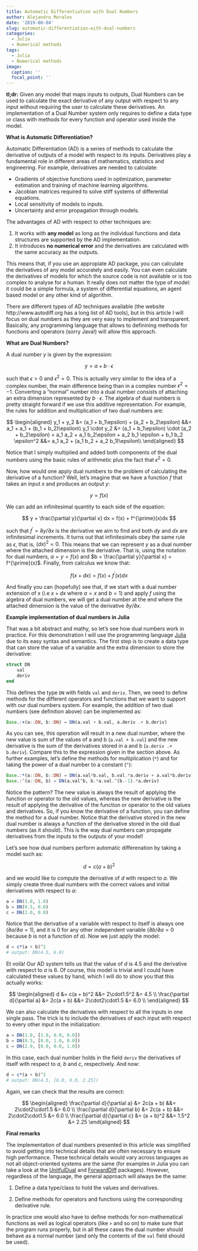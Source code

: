 ```yaml
---
title: Automatic Differentiation with Dual Numbers
author: Alejandro Morales
date: '2019-08-04'
slug: automatic-differentiation-with-dual-numbers
categories:
  - Julia
  - Numerical methods
tags:
  - Julia
  - Numerical methods
image:
  caption: ''
  focal_point: ''
---
```


**tl;dr:** Given any model that maps inputs to outputs, Dual Numbers can be used to calculate the exact derivative of any output with respect to any input without requiring the user to calculate these derivatives. An implementation of a Dual Number system only requires to define a data type or class with methods for every function and operator used inside the model.

**What is Automatic Differentiation?**

Automatic Differentiation (AD) is a series of methods to calculate the derivative of outputs of a model with respect to its inputs. Derivatives play a fundamental role in different areas of mathematics, statistics and engineering. For example, derivatives are needed to calculate:

- Gradients of objective functions used in optimization, parameter estimation and training of machine learning algorithms.  
- Jacobian matrices required to solve stiff systems of differential equations.  
- Local sensitivity of models to inputs.  
- Uncertainty and error propagation through models.   

The advantages of AD with respect to other techniques are:

1. It works with **any model** as long as the individual functions and data structures are supported by the AD implementation.
2. It introduces **no numerical error**  and the derivatives are calculated with the same accuracy as the outputs.

This means that, if you use an appropiate AD package, you can calculate the derivatives of any model accurately and easily. You can even calculate the derivatives of models for which the source code is not available or is too complex to analyse for a human. It really does not matter the type of model: it could be a simple formula, a system of differential equations, an agent based model or any other kind of algorithm.

There are different types of AD techniques available (the website http://www.autodiff.org has a long list of AD tools), but in this article I will focus on dual numbers as they are very easy to implement and transparent. Basically, any programming language that allows to definining methods for functions and operators (sorry Java!) will allow this approach.

**What are Dual Numbers?**

A dual number $y$ is given by the expression:

$$
y = a + b \cdot \epsilon
$$

such that $\epsilon > 0$ and $\epsilon^2 = 0$. This is actually very similar to the idea of a complex number, the main difference being than in a complex number $\epsilon^2 = -1$. Converting a "normal" number into a dual number consists of attaching an extra dimension represented by $b \cdot \epsilon$. The algebra of dual numbers is pretty straight forward if we use this additive representation. For example, the rules for addition and multiplication of two dual numbers are:

$$
\begin{aligned}
y_1 + y_2 &= (a_1 + b_1\epsilon) + (a_2 + b_2\epsilon) &&= a_1 + a_1 + (b_1 + b_2)\epsilon\\
y_1 \cdot y_2 &= (a_1 + b_1\epsilon) \cdot (a_2 + b_2\epsilon) = a_1 a_2 + a_1 b_2\epsilon + a_2 b_1 \epsilon + b_1 b_2 \epsilon^2 &&= a_1 a_2 + (a_1 b_2 + a_2 b_1)\epsilon\\
\end{aligned}
$$

Notice that I simply multiplied and added both components of the dual numbers using the basic rules of arithmetic plus the fact that $\epsilon^2 = 0$.

Now, how would one apply dual numbers to the problem of calculating the derivative of a function? Well, let's imagine that we have a function $f$ that takes an input $x$ and produces an output $y$:

$$
y = f(x)
$$

We can add an infinitesimal quantity to each side of the equation:

$$
y + \frac{\partial y}{\partial x} dx = f(x) + f^{\prime}(x)dx
$$

such that $f^{\prime} = \partial y/ \partial x$ is the derivative we aim to find and both $dy$ and $dx$ are infinitesimal increments. It turns out that infinitesimals obey the same rule as $\epsilon$, that is, $(dx)^2 = 0$. This means that we can represent $y$ as a dual number where the attached dimension is the derivative. That is, using the notation for dual numbers, $a = y = f(x)$ and $b =  \frac{\partial y}{\partial x} = f^{\prime}(x)$. Finally, from calculus we know that:

$$
f(x + dx) = f(x) + f^{\prime}(x)dx
$$

And finally you can (hopefully) see that, if we start with a dual number extension of x (i.e $x + dx$ where $a = x$ and $b = 1$) and apply $f$ using the algebra of dual numbers, we will get a dual number at the end where the attached dimension is the value of the derivative  $\partial y/ \partial x$.

**Example implementation of dual numbers in Julia**

That was a bit abstract and mathy, so let's see how dual numbers work in practice. For this demonstration I will use the programming language [Julia](https://julialang.org/) due to its easy syntax and semantics. The first step is to create a data type that can store the value of a variable and the extra dimension to store the derivative:

```julia
struct DN 
    val
    deriv
end
```

This defines the type `DN` with fields `val` and `deriv`. Then, we need to define methods for the different operators and functions that we want to support with our dual numbers system. For example, the addition of two dual numbers (see definition above) can be implemented as:

```julia
Base.:+(a::DN, b::DN) = DN(a.val + b.val, a.deriv .+ b.deriv)
```

As you can see, this operation will result in a new dual number, where the new value is sum of the values of a and b (`a.val + b.val`) and the new derivative is the sum of the derivatives stored in a and b (`a.deriv .+ b.deriv`). Compare this to the expression given in the section above. As further examples, let's define the methods for multiplication (`*`) and for taking the power of a dual number to a constant (`^`):

```julia
Base.:*(a::DN, b::DN) = DN(a.val*b.val, b.val.*a.deriv + a.val*b.deriv)
Base.:^(a::DN, b) = DN(a.val^b, b.*a.val.^(b.-1).*a.deriv)
```

Notice the pattern? The new value is always the result of applying the function or operator to the old values, whereas the new derivative is the result of applying the derivative of the function or operator to the old values and derivatives. So, if you know the derivative of a function, you can define the method for a dual number. Notice that the derivative stored in the new dual number is always a function of the derivative stored in the old dual numbers (as it should). This is the way dual numbers can propagate derivatives from the inputs to the outputs of your model!

Let's see how dual numbers perform automatic differenation by taking a model such as:

$$
d = c (a + b)^2
$$

and we would like to compute the derivative of $d$ with respect to $a$. We simply create three dual numbers with the correct values and initial derivatives with respect to $a$:

```julia
a = DN(1.0, 1.0)
b = DN(0.5, 0.0)
c = DN(2.0, 0.0)

```

Notice that the derivative of a variable with respect to itself is always one ($\partial a/\partial a = 1$), and it is 0 for any other independent variable ($\partial b/\partial a = 0$ because $b$ is not a function of $a$). Now we just apply the model:

```julia
d = c*(a + b)^2
# output: DN(4.5, 6.0)
```


Et voilà! Our AD system tells us that the value of $d$ is 4.5 and the derivative with respect to $a$ is 6. Of course, this model is trivial and I could have calculated these values by hand, which I will do to show you that this actually works:

$$
\begin{aligned}
d &= c(a + b)^2 &&= 2\cdot1.5^2 &= 4.5 \\
\frac{\partial d}{\partial a} &= 2c(a + b) &&= 2\cdot2\cdot1.5 &= 6.0 \\
\end{aligned}
$$ 

We can also calculate the derivatives with respect to all the inputs in one single pass. The trick is to include the derivatives of each input with respect to every other input in the initialization:

```julia
a = DN(1.0, [1.0, 0.0, 0.0])
b = DN(0.5, [0.0, 1.0, 0.0])
c = DN(2.0, [0.0, 0.0, 1.0])
```

In this case, each dual number holds in the field `deriv` the derivatives of itself with respect to $a$, $b$ and $c$, respectively. And now: 

```julia
d = c*(a + b)^2
# output: DN(4.5, [6.0, 6.0, 2.25])
```

Again, we can check that the results are correct:

$$
\begin{aligned}
\frac{\partial d}{\partial a} &= 2c(a + b) &&= 2\cdot2\cdot1.5 &= 6.0 \\
\frac{\partial d}{\partial b} &= 2c(a + b) &&= 2\cdot2\cdot1.5 &= 6.0 \\
\frac{\partial d}{\partial c} &= (a + b)^2 &&= 1.5^2 &= 2.25
\end{aligned}
$$

**Final remarks**

The implementation of dual numbers presented in this article was simplified to avoid getting into technical details that are often necessary to ensure high performance. These technical details would vary across languages as not all object-oriented systems are the same (for examples in Julia you can take a look at the [UnitfulDual](https://github.com/AleMorales/UnitfulDual.jl) and [ForwardDiff](https://github.com/JuliaDiff/ForwardDiff.jl) packages). However, regardless of the language, the general approach will always be the same:

1. Define a data type/class to hold the values and derivatives. 

2. Define methods for operators and functions using the corresponding derivative rule. 

In practice one would also have to define methods for non-mathematical functions as well as logical operators (like `>` and so on) to make sure that the program runs properly, but in all these cases the dual number should behave as a normal number (and only the contents of the `val` field should be used).  